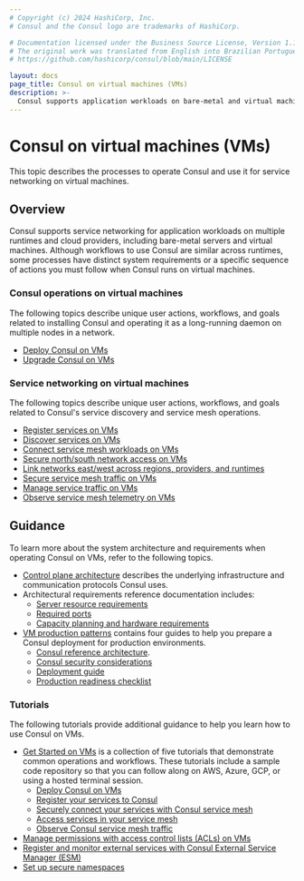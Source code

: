 ```yaml
---
# Copyright (c) 2024 HashiCorp, Inc.
# Consul and the Consul logo are trademarks of HashiCorp.

# Documentation licensed under the Business Source License, Version 1.1.
# The original work was translated from English into Brazilian Portuguese.
# https://github.com/hashicorp/consul/blob/main/LICENSE

layout: docs
page_title: Consul on virtual machines (VMs)
description: >-
  Consul supports application workloads on bare-metal and virtual machine deployments. Find documentation and guidance specific to Consul operations and service networking on VMs.
---
```


# Consul on virtual machines (VMs)

This topic describes the processes to operate Consul and use it for service networking on virtual machines.

## Overview

Consul supports service networking for application workloads on multiple runtimes and cloud providers, including bare-metal servers and virtual machines. Although workflows to use Consul are similar across runtimes, some processes have distinct system requirements or a specific sequence of actions you must follow when Consul runs on virtual machines.

### Consul operations on virtual machines

The following topics describe unique user actions, workflows, and goals related to installing Consul and operating it as a long-running daemon on multiple nodes in a network.

- [Deploy Consul on VMs](/deploy/vm)
- [Upgrade Consul on VMs](/upgrade/vm)

### Service networking on virtual machines

The following topics describe unique user actions, workflows, and goals related to Consul's service discovery and service mesh operations.

- [Register services on VMs](/register/vm)
- [Discover services on VMs](/discover/vm)
- [Connect service mesh workloads on VMs](/connect/vm)
- [Secure north/south network access on VMs](/north-south/vm)
- [Link networks east/west across regions, providers, and runtimes](/east-west/vm)
- [Secure service mesh traffic on VMs](/secure-mesh/vm)
- [Manage service traffic on VMs](/manage-traffic/vm)
- [Observe service mesh telemetry on VMs](/observe/vm)

## Guidance

To learn more about the system architecture and requirements when operating Consul on VMs, refer to the following topics.

- [Control plane architecture](/consul/architecture/control-plane) describes the underlying infrastructure and communication protocols Consul uses.
- Architectural requirements reference documentation includes:
  - [Server resource requirements](/consul/docs/reference/architecture/server)
  - [Required ports](/consul/docs/reference/architecture/ports)
  - [Capacity planning and hardware requirements](/consul/docs/reference/architecture/capacity)
- [VM production patterns](/consul/tutorials/production-vms) contains four guides to help you prepare a Consul deployment for production environments.
  - [Consul reference architecture](/consul/tutorials/production-vms/reference-architecture).
  - [Consul security considerations](/consul/tutorials/production-vms/security)
  - [Deployment guide](/consul/tutorials/production-vms/deployment-guide)
  - [Production readiness checklist](/consul/tutorials/production-vms/production-checklist)

### Tutorials

The following tutorials provide additional guidance to help you learn how to use Consul on VMs.

- [Get Started on VMs](/consul/tutorials/get-started-vms) is a collection of five tutorials that demonstrate common operations and workflows. These tutorials include a sample code repository so that you can follow along on AWS, Azure, GCP, or using a hosted terminal session.
  - [Deploy Consul on VMs](/consul/tutorials/get-started-vms/virtual-machine-gs-deploy)
  - [Register your services to Consul](/consul/tutorials/get-started-vms/virtual-machine-gs-service-discovery)
  - [Securely connect your services with Consul service mesh](/consul/tutorials/get-started-vms/virtual-machine-gs-service-mesh)
  - [Access services in your service mesh](/consul/tutorials/get-started-vms/virtual-machine-gs-service-mesh-access)
  - [Observe Consul service mesh traffic](/consul/tutorials/get-started-vms/virtual-machine-gs-monitoring)
- [Manage permissions with access control lists (ACLs) on VMs](/consul/tutorials/secure-services/access-control-manage-permissions)
- [Register and monitor external services with Consul External Service Manager (ESM)](/consul/tutorials/connect-services/service-registration-external-services)
- [Set up secure namespaces](/consul/tutorials/implement-multi-tenancy/namespaces-secure-shared-access)
